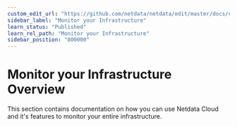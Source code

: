 ```yaml
---
custom_edit_url: "https://github.com/netdata/netdata/edit/master/docs/category-overview-pages/monitor-your-infrastructure.md"
sidebar_label: "Monitor your Infrastructure"
learn_status: "Published"
learn_rel_path: "Monitor your Infrastructure"
sidebar_position: "800000"
---
```

# Monitor your Infrastructure Overview

This section contains documentation on how you can use Netdata Cloud and it's features to monitor your entire infrastructure.
